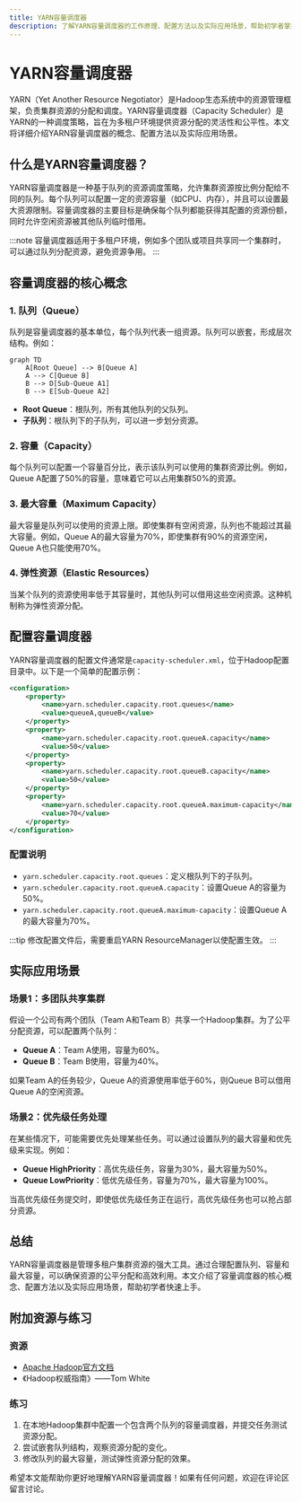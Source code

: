```yaml
---
title: YARN容量调度器
description: 了解YARN容量调度器的工作原理、配置方法以及实际应用场景，帮助初学者掌握资源调度的核心概念。
---
```


# YARN容量调度器

YARN（Yet Another Resource Negotiator）是Hadoop生态系统中的资源管理框架，负责集群资源的分配和调度。YARN容量调度器（Capacity Scheduler）是YARN的一种调度策略，旨在为多租户环境提供资源分配的灵活性和公平性。本文将详细介绍YARN容量调度器的概念、配置方法以及实际应用场景。

## 什么是YARN容量调度器？

YARN容量调度器是一种基于队列的资源调度策略，允许集群资源按比例分配给不同的队列。每个队列可以配置一定的资源容量（如CPU、内存），并且可以设置最大资源限制。容量调度器的主要目标是确保每个队列都能获得其配置的资源份额，同时允许空闲资源被其他队列临时借用。

:::note
容量调度器适用于多租户环境，例如多个团队或项目共享同一个集群时，可以通过队列分配资源，避免资源争用。
:::

## 容量调度器的核心概念

### 1. 队列（Queue）
队列是容量调度器的基本单位，每个队列代表一组资源。队列可以嵌套，形成层次结构。例如：

```mermaid
graph TD
    A[Root Queue] --> B[Queue A]
    A --> C[Queue B]
    B --> D[Sub-Queue A1]
    B --> E[Sub-Queue A2]
```

- **Root Queue**：根队列，所有其他队列的父队列。
- **子队列**：根队列下的子队列，可以进一步划分资源。

### 2. 容量（Capacity）
每个队列可以配置一个容量百分比，表示该队列可以使用的集群资源比例。例如，Queue A配置了50%的容量，意味着它可以占用集群50%的资源。

### 3. 最大容量（Maximum Capacity）
最大容量是队列可以使用的资源上限。即使集群有空闲资源，队列也不能超过其最大容量。例如，Queue A的最大容量为70%，即使集群有90%的资源空闲，Queue A也只能使用70%。

### 4. 弹性资源（Elastic Resources）
当某个队列的资源使用率低于其容量时，其他队列可以借用这些空闲资源。这种机制称为弹性资源分配。

## 配置容量调度器

YARN容量调度器的配置文件通常是`capacity-scheduler.xml`，位于Hadoop配置目录中。以下是一个简单的配置示例：

```xml
<configuration>
    <property>
        <name>yarn.scheduler.capacity.root.queues</name>
        <value>queueA,queueB</value>
    </property>
    <property>
        <name>yarn.scheduler.capacity.root.queueA.capacity</name>
        <value>50</value>
    </property>
    <property>
        <name>yarn.scheduler.capacity.root.queueB.capacity</name>
        <value>50</value>
    </property>
    <property>
        <name>yarn.scheduler.capacity.root.queueA.maximum-capacity</name>
        <value>70</value>
    </property>
</configuration>
```

### 配置说明
- `yarn.scheduler.capacity.root.queues`：定义根队列下的子队列。
- `yarn.scheduler.capacity.root.queueA.capacity`：设置Queue A的容量为50%。
- `yarn.scheduler.capacity.root.queueA.maximum-capacity`：设置Queue A的最大容量为70%。

:::tip
修改配置文件后，需要重启YARN ResourceManager以使配置生效。
:::

## 实际应用场景

### 场景1：多团队共享集群
假设一个公司有两个团队（Team A和Team B）共享一个Hadoop集群。为了公平分配资源，可以配置两个队列：

- **Queue A**：Team A使用，容量为60%。
- **Queue B**：Team B使用，容量为40%。

如果Team A的任务较少，Queue A的资源使用率低于60%，则Queue B可以借用Queue A的空闲资源。

### 场景2：优先级任务处理
在某些情况下，可能需要优先处理某些任务。可以通过设置队列的最大容量和优先级来实现。例如：

- **Queue HighPriority**：高优先级任务，容量为30%，最大容量为50%。
- **Queue LowPriority**：低优先级任务，容量为70%，最大容量为100%。

当高优先级任务提交时，即使低优先级任务正在运行，高优先级任务也可以抢占部分资源。

## 总结

YARN容量调度器是管理多租户集群资源的强大工具。通过合理配置队列、容量和最大容量，可以确保资源的公平分配和高效利用。本文介绍了容量调度器的核心概念、配置方法以及实际应用场景，帮助初学者快速上手。

## 附加资源与练习

### 资源
- [Apache Hadoop官方文档](https://hadoop.apache.org/docs/current/hadoop-yarn/hadoop-yarn-site/CapacityScheduler.html)
- 《Hadoop权威指南》——Tom White

### 练习
1. 在本地Hadoop集群中配置一个包含两个队列的容量调度器，并提交任务测试资源分配。
2. 尝试嵌套队列结构，观察资源分配的变化。
3. 修改队列的最大容量，测试弹性资源分配的效果。

希望本文能帮助你更好地理解YARN容量调度器！如果有任何问题，欢迎在评论区留言讨论。